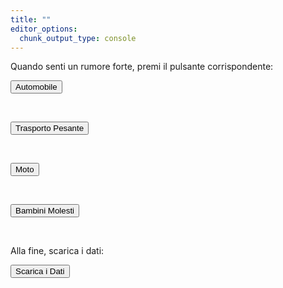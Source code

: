 ```yaml
---
title: ""
editor_options: 
  chunk_output_type: console
---
```


<script>
const logs = []
</script>

<script src="js/log-date.js"></script>
<script src="js/file-download.js"></script>

Quando senti un rumore forte, premi il pulsante corrispondente:

<button type="button" onclick="makeLog('Automobile')" class="btn btn-primary">Automobile</button> 

<br>

<button type="button" onclick="makeLog('Trasporto Pesante')" class="btn btn-primary">Trasporto Pesante</button> 

<br>

<button type="button" onclick="makeLog('Moto')" class="btn btn-primary">Moto</button> 

<br>

<button type="button" onclick="makeLog('Bambini Molesti')" class="btn btn-primary">Bambini Molesti</button> 

<br>

Alla fine, scarica i dati:

<button type="button" onclick="fileDownload(logsToCSV(logs), 'fonti-rumore.csv')" class="btn btn-secondary">Scarica i Dati</button> 

<br>

<pre id="logsPre"></pre>
